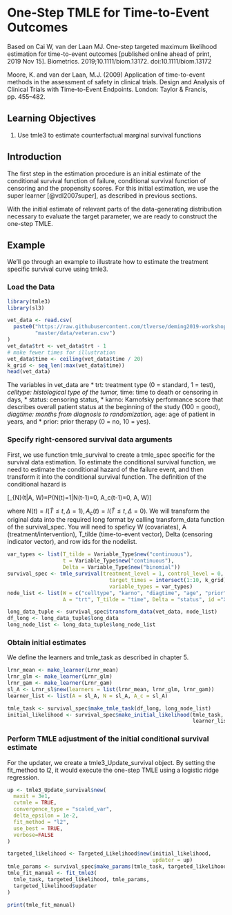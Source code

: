 # One-Step TMLE for Time-to-Event Outcomes

Based on Cai W, van der Laan MJ. One-step targeted maximum likelihood estimation
for time-to-event outcomes [published online ahead of print, 2019 Nov 15].
Biometrics. 2019;10.1111/biom.13172. doi:10.1111/biom.13172

Moore, K. and van der Laan, M.J. (2009) Application of time-to-event methods in
the assessment of safety in clinical trials. Design and Analysis of Clinical
Trials with Time-to-Event Endpoints. London: Taylor & Francis, pp. 455–482.

## Learning Objectives
1. Use tmle3 to estimate counterfactual marginal survival functions

## Introduction

The first step in the estimation procedure is an initial estimate of the
conditional survival function of failure, conditional survival function of
censoring and the propensity scores. For this initial estimation, we use the
super learner [@vdl2007super], as described in previous sections.

With the initial estimate of relevant parts of the data-generating distribution
necessary to evaluate the target parameter, we are ready to construct the
one-step TMLE.

## Example

We'll go through an example to illustrate how to estimate the treatment specific
survival curve using tmle3.

### Load the Data

```r
library(tmle3)
library(sl3)
```

```r
vet_data <- read.csv(
  paste0("https://raw.githubusercontent.com/tlverse/deming2019-workshop/",
         "master/data/veteran.csv")
)
vet_data$trt <- vet_data$trt - 1
# make fewer times for illustration
vet_data$time <- ceiling(vet_data$time / 20)
k_grid <- seq_len(:max(vet_data$time))
head(vet_data)
```

The variables in vet_data are * trt: treatment type (0 = standard, 1 = test), *
celltype: histological type of the tumor, * time: time to death or censoring in
days, * status: censoring status, * karno: Karnofsky performance score that
describes overall patient status at the beginning of the study (100 = good), *
diagtime: months from diagnosis to randomization, * age: age of patient in
years, and * prior: prior therapy (0 = no, 10 = yes).

### Specify right-censored survival data arguments

First, we use function tmle_survival to create a tmle_spec specific for the
survival data estimation. To estimate the conditional survival function, we need
to estimate the conditional hazard of the failure event, and then transform it
into the conditional survival function. The definition of the conditional hazard
is

\[\lambda_{N}(t|A, W)=P(N(t)=1|N(t-1)=0, A_c(t-1)=0, A, W)\]

where $N(t)=I(\widetilde{T}\le t, \Delta = 1), A_c(t)=I(\widetilde{T}\le t,
\Delta = 0)$. We will transform the original data into the required long format
by calling transform_data function of the survival_spec. You will need to
speficy W (covariates), A (treatment/intervention), T_tilde (time-to-event
vector), Delta (censoring indicator vector), and row ids for the nodelist.

```r
var_types <- list(T_tilde = Variable_Type$new("continuous"),
                  t = Variable_Type$new("continuous"),
                  Delta = Variable_Type$new("binomial"))
survival_spec <- tmle_survival(treatment_level = 1, control_level = 0,
                                 target_times = intersect(1:10, k_grid),
                                 variable_types = var_types)
node_list <- list(W = c("celltype", "karno", "diagtime", "age", "prior"),
                  A = "trt", T_tilde = "time", Delta = "status", id ="X")

long_data_tuple <- survival_spec$transform_data(vet_data, node_list)
df_long <- long_data_tuple$long_data
long_node_list <- long_data_tuple$long_node_list
```

### Obtain initial estimates

We define the learners and tmle_task as described in chapter 5.

```r
lrnr_mean <- make_learner(Lrnr_mean)
lrnr_glm <- make_learner(Lrnr_glm)
lrnr_gam <- make_learner(Lrnr_gam)
sl_A <- Lrnr_sl$new(learners = list(lrnr_mean, lrnr_glm, lrnr_gam))
learner_list <- list(A = sl_A, N = sl_A, A_c = sl_A)
```

```r
tmle_task <- survival_spec$make_tmle_task(df_long, long_node_list)
initial_likelihood <- survival_spec$make_initial_likelihood(tmle_task,
                                                            learner_list)
```

### Perform TMLE adjustment of the initial conditional survival estimate

For the updater, we create a tmle3_Update_survival object. By setting the
fit_method to l2, it would execute the one-step TMLE using a logistic ridge
regression.

```r
up <- tmle3_Update_survival$new(
  maxit = 3e1,
  cvtmle = TRUE,
  convergence_type = "scaled_var",
  delta_epsilon = 1e-2,
  fit_method = "l2",
  use_best = TRUE,
  verbose=FALSE
)

targeted_likelihood <- Targeted_Likelihood$new(initial_likelihood,
                                               updater = up)
tmle_params <- survival_spec$make_params(tmle_task, targeted_likelihood)
tmle_fit_manual <- fit_tmle3(
  tmle_task, targeted_likelihood, tmle_params,
  targeted_likelihood$updater
)
```

```r
print(tmle_fit_manual)
```
